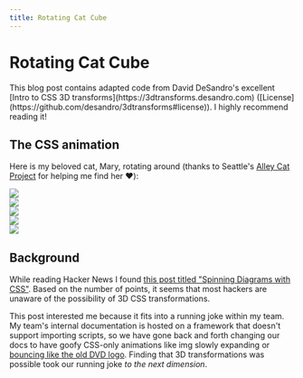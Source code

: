 ```yaml
---
title: Rotating Cat Cube
---
```



# Rotating Cat Cube

<Callout type="info">
  This blog post contains adapted code from David DeSandro's excellent [Intro to
  CSS 3D transforms](https://3dtransforms.desandro.com)
  ([License](https://github.com/desandro/3dtransforms#license)). I highly
  recommend reading it!
</Callout>

## The CSS animation

Here is my beloved cat, Mary, rotating around (thanks to Seattle's [Alley Cat Project](https://alleycatproject.org) for helping me find her ♥️):

<link rel="stylesheet" href="/css/cat.css" />
<div className="cube-container">
  <div className="cube">
    <div className="face face-front">
      <Image src="/assets/cat-cube/cat1.png" width={200} height={200} />
    </div>
    <div className="face face-right">
      <Image src="/assets/cat-cube/cat2.png" width={200} height={200} />
    </div>
    <div className="face face-left">
      <Image src="/assets/cat-cube/cat3.png" width={200} height={200} />
    </div>
    <div className="face face-top">
      <Image src="/assets/cat-cube/cat4.png" width={200} height={200} />
    </div>
    <div className="face face-bottom">
      <Image src="/assets/cat-cube/cat5.png" width={200} height={200} />
    </div>
  </div>
</div>

## Background

While reading Hacker News I found [this post titled "Spinning Diagrams with CSS"](https://news.ycombinator.com/item?id=35646199). Based on the number of points, it seems that most hackers are unaware of the possibility of 3D CSS transformations.

This post interested me because it fits into a running joke within my team. My team's internal documentation is hosted on a framework that doesn't support importing scripts, so we have gone back and forth changing our docs to have goofy CSS-only animations like img slowly expanding or [bouncing like the old DVD logo](https://codepen.io/achristian/pen/WbzgMx). Finding that 3D transformations was possible took our running joke _to the next dimension_.
